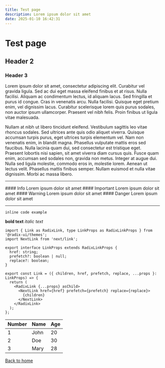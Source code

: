 ```yaml
---
title: Test page
description: Lorem ipsum dolor sit amet
date: 2025-01-10 16:42:31
---
```



# Test page

## Header 2

### Header 3

Lorem ipsum dolor sit amet, consectetur adipiscing elit. Curabitur vel gravida ligula. Sed ac dui eget massa eleifend finibus et at risus. Nulla facilisi. Aliquam ac condimentum lectus, id aliquam lacus. Sed fringilla et purus id congue. Cras in venenatis arcu. Nulla facilisi. Quisque eget pretium enim, vel dignissim lacus. Curabitur scelerisque lorem quis purus sodales, non auctor ipsum ullamcorper. Praesent vel nibh felis. Proin finibus ut ligula vitae malesuada.

Nullam at nibh ut libero tincidunt eleifend. Vestibulum sagittis leo vitae rhoncus sodales. Sed ultrices ante quis odio aliquet viverra. Quisque accumsan turpis purus, eget ultrices turpis elementum vel. Nam non venenatis enim, in blandit magna. Phasellus vulputate mattis eros sed faucibus. Nulla lacinia quam dui, sed consectetur est tristique eget. Praesent lobortis nisi sapien, sit amet viverra diam cursus quis. Fusce quam enim, accumsan sed sodales non, gravida non metus. Integer at augue dui. Nulla sed ligula molestie, commodo eros in, molestie lorem. Aenean ut lectus velit. Phasellus mattis finibus semper. Nullam euismod et nulla vitae dignissim. Morbi ac massa libero.

---

<Alert>
  #### Info
  Lorem ipsum dolor sit amet
</Alert>

<Alert variant='important'>
  #### Important
  Lorem ipsum dolor sit amet
</Alert>

<Alert variant='warning'>
  #### Warning
  Lorem ipsum dolor sit amet
</Alert>

<Alert variant='danger'>
  #### Danger
  Lorem ipsum dolor sit amet
</Alert>

---

`inline code example`

**bold text** *italic text*

``` tsx
import { Link as RadixLink, type LinkProps as RadixLinkProps } from '@radix-ui/themes';
import NextLink from 'next/link';

export interface LinkProps extends RadixLinkProps {
  href: string;
  prefetch?: boolean | null;
  replace?: boolean;
}

export const Link = ({ children, href, prefetch, replace, ...props }: LinkProps) => {
  return (
    <RadixLink {...props} asChild>
      <NextLink href={href} prefetch={prefetch} replace={replace}>
        {children}
      </NextLink>
    </RadixLink>
  );
};
```

| Number | Name | Age |
| ------ | ---- | --- |
| 1 | John | 20 |
| 2 | Doe | 30 |
| 3 | Mary | 28 |

[Back to home](/)
